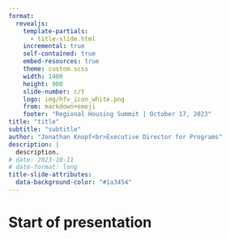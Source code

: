 ```yaml
---
format:
  revealjs:
    template-partials: 
      - title-slide.html
    incremental: true
    self-contained: true
    embed-resources: true
    theme: custom.scss
    width: 1400
    height: 900
    slide-number: c/t
    logo: img/hfv_icon_white.png
    from: markdown+emoji
    footer: "Regional Housing Summit | October 17, 2023"
title: "title"
subtitle: "subtitle"
author: "Jonathan Knopf<br>Executive Director for Programs"
description: |
  description.
# date: 2023-10-11
# date-format: long
title-slide-attributes:
  data-background-color: "#1a3454"
---
```


# Start of presentation